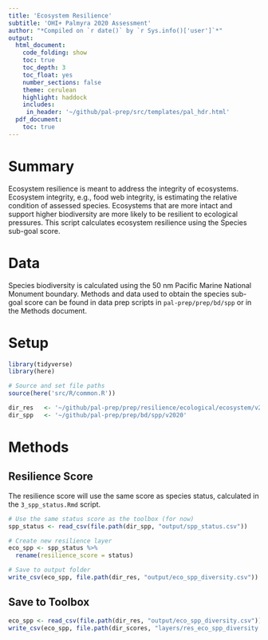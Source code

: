 ```yaml
---
title: 'Ecosystem Resilience'
subtitle: 'OHI+ Palmyra 2020 Assessment'
author: "*Compiled on `r date()` by `r Sys.info()['user']`*"
output: 
  html_document:
    code_folding: show
    toc: true
    toc_depth: 3 
    toc_float: yes
    number_sections: false
    theme: cerulean
    highlight: haddock
    includes: 
     in_header: '~/github/pal-prep/src/templates/pal_hdr.html' 
  pdf_document:
    toc: true
---
```


# Summary 

Ecosystem resilience is meant to address the integrity of ecosystems. Ecosystem integrity, e.g., food web integrity, is estimating the relative condition of assessed species. Ecosystems that are more intact and support higher biodiversity are more likely to be resilient to ecological pressures. This script calculates ecosystem resilience using the Species sub-goal score. 

# Data 

Species biodiversity is calculated using the 50 nm Pacific Marine National Monument boundary. Methods and data used to obtain the species sub-goal score can be found in data prep scripts in `pal-prep/prep/bd/spp` or in the Methods document.    

# Setup 

```r

library(tidyverse)
library(here)

# Source and set file paths
source(here('src/R/common.R'))

dir_res   <- '~/github/pal-prep/prep/resilience/ecological/ecosystem/v2020'
dir_spp   <- '~/github/pal-prep/prep/bd/spp/v2020'
```


# Methods 

## Resilience Score 

The resilience score will use the same score as species status, calculated in the `3_spp_status.Rmd` script.  

```r
# Use the same status score as the toolbox (for now)
spp_status <- read_csv(file.path(dir_spp, "output/spp_status.csv")) 

# Create new resilience layer 
eco_spp <- spp_status %>% 
  rename(resilience_score = status)

# Save to output folder
write_csv(eco_spp, file.path(dir_res, "output/eco_spp_diversity.csv"))
```

## Save to Toolbox 

```r
eco_spp <- read_csv(file.path(dir_res, "output/eco_spp_diversity.csv"))
write_csv(eco_spp, file.path(dir_scores, "layers/res_eco_spp_diversity.csv"))
```

